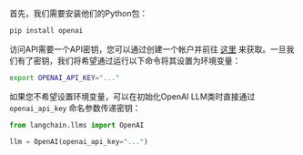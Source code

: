 首先，我们需要安装他们的Python包：

```bash
pip install openai
```

访问API需要一个API密钥，您可以通过创建一个帐户并前往 [这里](https://platform.openai.com/account/api-keys) 来获取。一旦我们有了密钥，我们将希望通过运行以下命令将其设置为环境变量：

```bash
export OPENAI_API_KEY="..."
```

如果您不希望设置环境变量，可以在初始化OpenAI LLM类时直接通过 `openai_api_key` 命名参数传递密钥：

```python
from langchain.llms import OpenAI

llm = OpenAI(openai_api_key="...")
```
